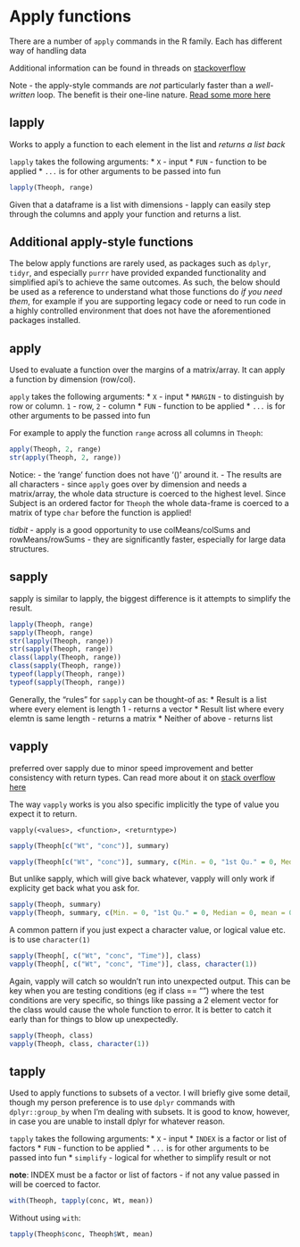 # Apply functions

There are a number of `apply` commands in the R family. Each has different way of handling data

Additional information can be found in threads on [stackoverflow](http://stackoverflow.com/questions/3505701/r-grouping-functions-sapply-vs-lapply-vs-apply-vs-tapply-vs-by-vs-aggrega)

Note - the apply-style commands are *not* particularly faster than a *well-written* loop. The benefit is their one-line nature. [Read some more here](http://stackoverflow.com/questions/2275896/is-rs-apply-family-more-than-syntactic-sugar?rq=1)

## lapply

Works to apply a function to each element in the list and *returns a list back*

`lapply` takes the following arguments:
* `X` - input
* `FUN` - function to be applied
* `...` is for other arguments to be passed into fun

```r
lapply(Theoph, range)
```

Given that a dataframe is a list with dimensions - lapply can easily step through the columns and apply your function and returns a list.

## Additional apply-style functions

The below apply functions are rarely used, as packages such as `dplyr`, `tidyr`, and especially `purrr` have provided expanded functionality and simplified api's to achieve the same outcomes. As such, the below should be used as a reference to understand what those functions do _if you need them_, for example if you are supporting legacy code or need to run code in a highly controlled environment that does not have the aforementioned packages installed.

## apply

Used to evaluate a function over the margins of a matrix/array. It can apply a function by dimension (row/col).  

`apply` takes the following arguments: 
* `X` - input
* `MARGIN` - to distinguish by row or column. `1` - row, `2` - column
* `FUN` - function to be applied
* `...` is for other arguments to be passed into fun

For example to apply the function `range` across all columns in `Theoph`:

```r
apply(Theoph, 2, range)
str(apply(Theoph, 2, range))
```

Notice:
- the 'range' function does not have '()' around it.
- The results are all characters - since `apply` goes over by dimension and needs a matrix/array, the whole data structure is coerced to the highest level. Since Subject is an ordered factor for `Theoph` the whole data-frame is coerced to a matrix of type `char` before the function is applied!

*tidbit* - apply is a good opportunity to use colMeans/colSums and rowMeans/rowSums - they are significantly faster, especially for large data structures.


## sapply

sapply is similar to lapply, the biggest difference is it attempts to simplify the result.

```r
lapply(Theoph, range)
sapply(Theoph, range)
str(lapply(Theoph, range))
str(sapply(Theoph, range))
class(lapply(Theoph, range))
class(sapply(Theoph, range))
typeof(lapply(Theoph, range))
typeof(sapply(Theoph, range))
```

Generally, the "rules" for `sapply` can be thought-of as:
* Result is a list where every element is length 1 - returns a vector
* Result list where every elemtn is same length - returns a matrix
* Neither of above - returns list

## vapply

 preferred over sapply due to minor speed improvement and better consistency with return types. Can read more about it on [stack overflow here](http://stackoverflow.com/questions/12339650/why-is-vapply-safer-than-sapply)
 
 The way `vapply` works is you also specific implicitly the type of value you expect it to return.
 
`vapply(<values>, <function>, <returntype>)`

```r
sapply(Theoph[c("Wt", "conc")], summary)

vapply(Theoph[c("Wt", "conc")], summary, c(Min. = 0, "1st Qu." = 0, Median = 0, mean = 0,  "3rd Qu." = 0, Max. = 0))
```

But unlike sapply, which will give back whatever, vapply will only work if explicity get back
what you ask for.
```r
sapply(Theoph, summary)
vapply(Theoph, summary, c(Min. = 0, "1st Qu." = 0, Median = 0, mean = 0,  "3rd Qu." = 0, Max. = 0))
```

A common pattern if you just expect a character value, or logical value etc. is to use `character(1)`

```r
sapply(Theoph[, c("Wt", "conc", "Time")], class)
vapply(Theoph[, c("Wt", "conc", "Time")], class, character(1))
```

Again, vapply will catch so wouldn't run into unexpected output. This can be key when you are testing conditions (eg if class == "<certain_class>") where the test conditions are very specific, so things like passing a 2 element vector for the class would cause the whole function to error. It is better to catch it early than for things to blow up unexpectedly.

```r
sapply(Theoph, class)
vapply(Theoph, class, character(1))
```

## tapply

Used to apply functions to subsets of a vector. I will briefly give some detail, though my person preference is to use `dplyr` commands with `dplyr::group_by` when I'm dealing with subsets. It is good to know, however, in case you are unable to install dplyr for whatever reason.

`tapply` takes the following arguments: 
* `X` - input
* `INDEX` is a factor or list of factors
* `FUN` - function to be applied
* `...` is for other arguments to be passed into fun
* `simplify` - logical for whether to simplify result or not

**note**: INDEX must be a factor or list of factors - if not any value passed in will be coerced to factor.

```r
with(Theoph, tapply(conc, Wt, mean))
```

Without using `with`:

```r
tapply(Theoph$conc, Theoph$Wt, mean)
```
